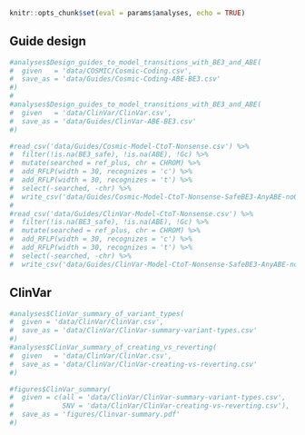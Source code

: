 <!--- Analyses go here (models, data summaries, derived datasets) --->
```r
knitr::opts_chunk$set(eval = params$analyses, echo = TRUE)
```

## Guide design

```r
#analyses$Design_guides_to_model_transitions_with_BE3_and_ABE(
#  given   = 'data/COSMIC/Cosmic-Coding.csv',
#  save_as = 'data/Guides/Cosmic-Coding-ABE-BE3.csv'
#)
#
#analyses$Design_guides_to_model_transitions_with_BE3_and_ABE(
#  given   = 'data/ClinVar/ClinVar.csv',
#  save_as = 'data/Guides/ClinVar-ABE-BE3.csv'
#)

#read_csv('data/Guides/Cosmic-Model-CtoT-Nonsense.csv') %>%
#  filter(!is.na(BE3_safe), !is.na(ABE), !Gc) %>% 
#  mutate(searched = ref_plus, chr = CHROM) %>%
#  add_RFLP(width = 30, recognizes = 'c') %>%
#  add_RFLP(width = 30, recognizes = 't') %>%
#  select(-searched, -chr) %>%
#  write_csv('data/Guides/Cosmic-Model-CtoT-Nonsense-SafeBE3-AnyABE-noGc.csv')
#
#read_csv('data/Guides/ClinVar-Model-CtoT-Nonsense.csv') %>%
#  filter(!is.na(BE3_safe), !is.na(ABE), !Gc) %>%
#  mutate(searched = ref_plus, chr = CHROM) %>%
#  add_RFLP(width = 30, recognizes = 'c') %>%
#  add_RFLP(width = 30, recognizes = 't') %>%
#  select(-searched, -chr) %>%
#  write_csv('data/Guides/ClinVar-Model-CtoT-Nonsense-SafeBE3-AnyABE-noGc.csv')
```

## ClinVar

```r
#analyses$ClinVar_summary_of_variant_types(
#  given = 'data/ClinVar/ClinVar.csv',
#  save_as = 'data/ClinVar/ClinVar-summary-variant-types.csv'
#)
#analyses$ClinVar_summary_of_creating_vs_reverting(
#  given   = 'data/ClinVar/ClinVar.csv',
#  save_as = 'data/ClinVar/ClinVar-creating-vs-reverting.csv'
#)
```

```r
#figures$ClinVar_summary(
#  given = c(all = 'data/ClinVar/ClinVar-summary-variant-types.csv',
#            SNV = 'data/ClinVar/ClinVar-creating-vs-reverting.csv'),
#  save_as = 'figures/Clinvar-summary.pdf'
#)
```